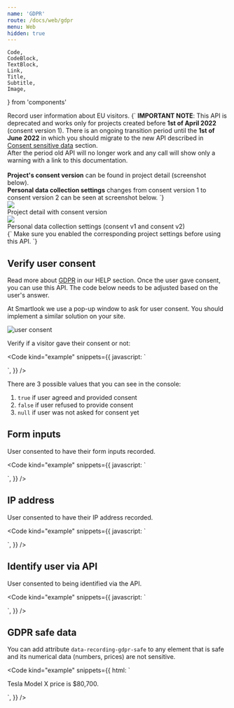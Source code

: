 ```yaml
---
name: 'GDPR'
route: /docs/web/gdpr
menu: Web
hidden: true
---
```


	Code,
	CodeBlock,
	TextBlock,
	Link,
	Title,
	Subtitle,
	Image,
} from 'components'


<Title>GDPR</Title>
<Subtitle>Record user information about EU visitors.</Subtitle>

<TextBlock kind="important">
	{`
  <b>IMPORTANT NOTE</b>: This API is deprecated and works only for projects created before <b>1st of April 2022</b> (consent version 1).
  There is an ongoing transition period until the <b>1st of June 2022</b> in which you should migrate to the new API
  described in <a href="/docs/web/consent-sensitive-data" target="_blank" rel="noopener noreferrer">Consent sensitive data</a> section.
  <br />After the period old API will no longer work and any call will show only a warning with a link to this documentation.
  <br /><br />
  <b>Project's consent version</b> can be found in project detail (screenshot below).
  <br />
  <b>Personal data collection settings</b> changes from consent version 1 to consent version 2 can be seen at screenshot below.
  `}
</TextBlock>

<div style={{ display: 'flex', flexDirection: 'column', marginBottom: '24px' }}>
	<div
		style={{
			display: 'flex',
			justifyContent: 'center',
		}}
	>
		<img
			src={consent}
			style={{
				marginBottom: 0,
				borderRadius: '3px',
				border: '1px solid black',
			}}
		/>
	</div>
	<div
		style={{
			fontStyle: 'italic',
			display: 'flex',
			justifyContent: 'center',
			marginTop: '6px',
			fontSize: '14px',
		}}
	>
		Project detail with consent version
	</div>
</div>

<div style={{ display: 'flex', flexDirection: 'column', marginBottom: '24px' }}>
	<div
		style={{
			display: 'flex',
			justifyContent: 'center',
		}}
	>
		<img
			src={switch_image}
			style={{
				width: '750px',
				marginBottom: 0,
				marginTop: '24px',
				borderRadius: '3px',
				border: '1px solid black',
			}}
		/>
	</div>
	<div
		style={{
			fontStyle: 'italic',
			display: 'flex',
			justifyContent: 'center',
			marginTop: '6px',
			fontSize: '14px',
		}}
	>
		Personal data collection settings (consent v1 and consent v2)
	</div>
</div>

<TextBlock kind="note">
	{`
Make sure you enabled the corresponding project settings before using this API.
`}
</TextBlock>

## Verify user consent

Read more about [GDPR](https://www.smartlook.com/help/gdpr/) in our HELP section. Once the user gave consent, you can use this API. The code below needs to be adjusted based on the user's answer.

At Smartlook we use a pop-up window to ask for user consent. You should implement a similar solution on your site.

<Image src={gdpr_consent_img} alt="user consent" />

Verify if a visitor gave their consent or not:

<Code
	kind="example"
	snippets={{
		javascript: `
<script>
  smartlook(function() {
    console.log(smartlook.consent.api)
    console.log(smartlook.consent.forms)
    console.log(smartlook.consent.ip)
  });
</script>
`,
	}}
/>

There are 3 possible values that you can see in the console:

1. `true` if user agreed and provided consent
2. `false` if user refused to provide consent
3. `null` if user was not asked for consent yet

## Form inputs

User consented to have their form inputs recorded.

<Code
	kind="example"
	snippets={{
		javascript: `
<script>
  // in this variable insert your consent
  var consentText = 'Here goes consent text from your website.';\n
  // choose only one variable
  var clientDecision = true; // if user agreed and provided consent
  var clientDecision = false; // if user refused to provide consent\n
  smartlook('consentForms', clientDecision ? consentText : false);
</script>
`,
	}}
/>

## IP address

User consented to have their IP address recorded.

<Code
	kind="example"
	snippets={{
		javascript: `
<script>
  // in this variable insert your consent
  var consentText = 'Here goes consent text from your website.';\n
  // choose only one variable
  var clientDecision = true; // if user agreed and provided consent
  var clientDecision = false; // if user refused to provide consent\n
  smartlook('consentIP', clientDecision ? consentText : false);
</script>
`,
	}}
/>

## Identify user via API

User consented to being identified via the API.

<Code
	kind="example"
	snippets={{
		javascript: `
<script>
  // in this variable insert your consent
  var consentText = 'Here goes consent text from your website.';\n
  // choose only one variable
  var clientDecision = true; // if user agreed and provided consent
  var clientDecision = false; // if user refused to provide consent\n
  smartlook('consentAPI', clientDecision ? consentText : false);
</script>
`,
	}}
/>

## GDPR safe data

You can add attribute `data-recording-gdpr-safe` to any element that is safe and its numerical data (numbers, prices) are not sensitive.

<Code
	kind="example"
	snippets={{
		html: `
<p data-recording-gdpr-safe>
  Tesla Model X price is $80,700.
</p>
`,
	}}
/>
